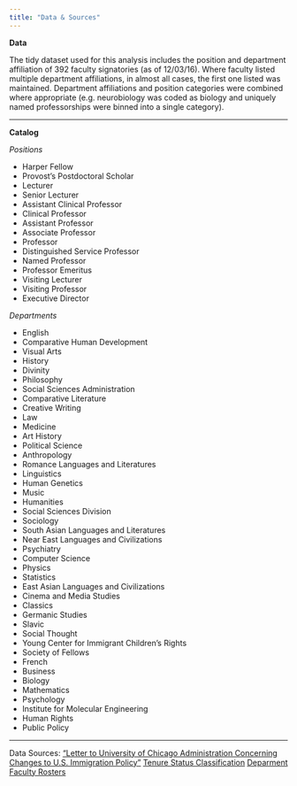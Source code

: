 ```yaml
---
title: "Data & Sources"
---
```


__Data__

The tidy dataset used for this analysis includes the position and department affiliation of 392 faculty signatories (as of 12/03/16). Where faculty listed multiple department affiliations, in almost all cases, the first one listed was maintained. Department affiliations and position categories were combined where appropriate (e.g. neurobiology was coded as biology and uniquely named professorships were binned into a single category).

***

__Catalog__ 

_Positions_

* Harper Fellow 
* Provost's Postdoctoral Scholar 
* Lecturer 
* Senior Lecturer 
* Assistant Clinical Professor 
* Clinical Professor 
* Assistant Professor 
* Associate Professor 
* Professor 
* Distinguished Service Professor 
* Named Professor 
* Professor Emeritus 
* Visiting Lecturer 
* Visiting Professor 
* Executive Director 

_Departments_ 

* English                                     
* Comparative Human Development               
* Visual Arts                                 
* History                                     
* Divinity                                    
* Philosophy                                  
* Social Sciences Administration              
* Comparative Literature                      
* Creative Writing                            
* Law                                         
* Medicine                                    
* Art History                                 
* Political Science                           
* Anthropology                                
* Romance Languages and Literatures           
* Linguistics                                 
* Human Genetics                              
* Music                                       
* Humanities                                  
* Social Sciences Division                    
* Sociology                                   
* South Asian Languages and Literatures       
* Near East Languages and Civilizations       
* Psychiatry                                  
* Computer Science                            
* Physics                                     
* Statistics                                  
* East Asian Languages and Civilizations      
* Cinema and Media Studies                    
* Classics                                    
* Germanic Studies                            
* Slavic                                      
* Social Thought                              
* Young Center for Immigrant Children's Rights
* Society of Fellows                          
* French                                      
* Business                                    
* Biology                                     
* Mathematics                                 
* Psychology                                  
* Institute for Molecular Engineering         
* Human Rights                                
* Public Policy                               

***

Data Sources:
["Letter to University of Chicago Administration Concerning Changes to U.S. Immigration Policy"](https://docs.google.com/forms/d/e/1FAIpQLSdozFBhNzeHZPQAywaxG9YHOx9BYBxL3dxPyDXFPV6fXIbuqg/viewform?c=0&w=1)
[Tenure Status Classification](https://provost.uchicago.edu/handbook/academic-appointments/ranks-statute-11)
[Deparment Faculty Rosters](https://directory.uchicago.edu/organizations/search)